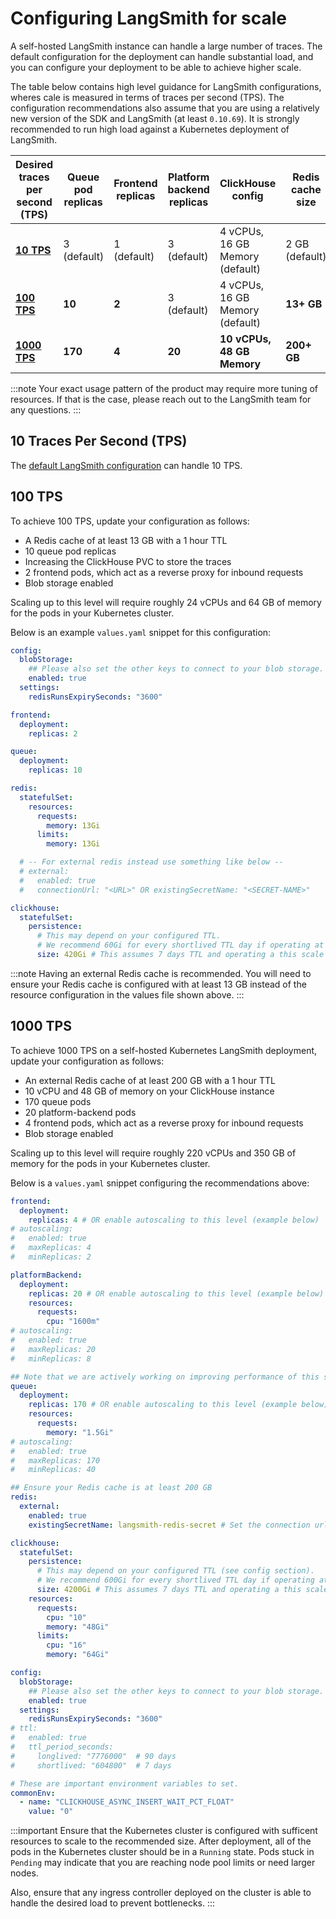 # Configuring LangSmith for scale

A self-hosted LangSmith instance can handle a large number of traces. The default configuration for the deployment can handle substantial load, and you can configure your deployment to be able to achieve higher scale.

The table below contains high level guidance for LangSmith configurations, wheres cale is measured in terms of traces per second (TPS). The configuration recommendations also assume that you are using a relatively new version of the SDK and LangSmith (at least `0.10.69`). It is strongly recommended to run high load against a Kubernetes deployment of LangSmith.

| Desired traces per second (TPS)         | Queue pod replicas | Frontend replicas | Platform backend replicas | ClickHouse config               | Redis cache size |
| --------------------------------------- | ------------------ | ----------------- | ------------------------- | ------------------------------- | ---------------- |
| [**10 TPS**](#10-traces-per-second-tps) | 3 (default)        | 1 (default)       | 3 (default)               | 4 vCPUs, 16 GB Memory (default) | 2 GB (default)   |
| [**100 TPS**](#100-tps)                 | **10**             | **2**             | 3 (default)               | 4 vCPUs, 16 GB Memory (default) | **13+ GB**       |
| [**1000 TPS**](#1000-tps)               | **170**            | **4**             | **20**                    | **10 vCPUs, 48 GB Memory**      | **200+ GB**      |

:::note
Your exact usage pattern of the product may require more tuning of resources. If that is the case, please reach out to the LangSmith team for any questions.
:::

## 10 Traces Per Second (TPS)

The [default LangSmith configuration](../installation/kubernetes#prerequisites) can handle 10 TPS.

## 100 TPS

To achieve 100 TPS, update your configuration as follows:

- A Redis cache of at least 13 GB with a 1 hour TTL
- 10 queue pod replicas
- Increasing the ClickHouse PVC to store the traces
- 2 frontend pods, which act as a reverse proxy for inbound requests
- Blob storage enabled

Scaling up to this level will require roughly 24 vCPUs and 64 GB of memory for the pods in your Kubernetes cluster.

Below is an example `values.yaml` snippet for this configuration:

```yaml
config:
  blobStorage:
    ## Please also set the other keys to connect to your blob storage. See configuration section.
    enabled: true
  settings:
    redisRunsExpirySeconds: "3600"

frontend:
  deployment:
    replicas: 2

queue:
  deployment:
    replicas: 10

redis:
  statefulSet:
    resources:
      requests:
        memory: 13Gi
      limits:
        memory: 13Gi

  # -- For external redis instead use something like below --
  # external:
  #   enabled: true
  #   connectionUrl: "<URL>" OR existingSecretName: "<SECRET-NAME>"

clickhouse:
  statefulSet:
    persistence:
      # This may depend on your configured TTL.
      # We recommend 60Gi for every shortlived TTL day if operating at this scale constantly.
      size: 420Gi # This assumes 7 days TTL and operating a this scale constantly.
```

:::note
Having an external Redis cache is recommended. You will need to ensure your Redis cache is configured with at least 13 GB instead of the resource configuration in the values file shown above.
:::

## 1000 TPS

To achieve 1000 TPS on a self-hosted Kubernetes LangSmith deployment, update your configuration as follows:

- An external Redis cache of at least 200 GB with a 1 hour TTL
- 10 vCPU and 48 GB of memory on your ClickHouse instance
- 170 queue pods
- 20 platform-backend pods
- 4 frontend pods, which act as a reverse proxy for inbound requests
- Blob storage enabled

Scaling up to this level will require roughly 220 vCPUs and 350 GB of memory for the pods in your Kubernetes cluster.

Below is a `values.yaml` snippet configuring the recommendations above:

```yaml
frontend:
  deployment:
    replicas: 4 # OR enable autoscaling to this level (example below)
# autoscaling:
#   enabled: true
#   maxReplicas: 4
#   minReplicas: 2

platformBackend:
  deployment:
    replicas: 20 # OR enable autoscaling to this level (example below)
    resources:
      requests:
        cpu: "1600m"
# autoscaling:
#   enabled: true
#   maxReplicas: 20
#   minReplicas: 8

## Note that we are actively working on improving performance of this service to reduce the number of replicas.
queue:
  deployment:
    replicas: 170 # OR enable autoscaling to this level (example below)
    resources:
      requests:
        memory: "1.5Gi"
# autoscaling:
#   enabled: true
#   maxReplicas: 170
#   minReplicas: 40

## Ensure your Redis cache is at least 200 GB
redis:
  external:
    enabled: true
    existingSecretName: langsmith-redis-secret # Set the connection url for your external Redis instance (200+ GB)

clickhouse:
  statefulSet:
    persistence:
      # This may depend on your configured TTL (see config section).
      # We recommend 600Gi for every shortlived TTL day if operating at this scale constantly.
      size: 4200Gi # This assumes 7 days TTL and operating a this scale constantly.
    resources:
      requests:
        cpu: "10"
        memory: "48Gi"
      limits:
        cpu: "16"
        memory: "64Gi"

config:
  blobStorage:
    ## Please also set the other keys to connect to your blob storage. See configuration section.
    enabled: true
  settings:
    redisRunsExpirySeconds: "3600"
# ttl:
#   enabled: true
#   ttl_period_seconds:
#     longlived: "7776000"  # 90 days
#     shortlived: "604800"  # 7 days

# These are important environment variables to set.
commonEnv:
  - name: "CLICKHOUSE_ASYNC_INSERT_WAIT_PCT_FLOAT"
    value: "0"
```

:::important
Ensure that the Kubernetes cluster is configured with sufficent resources to scale to the recommended size. After deployment, all of the pods in the Kubernetes cluster should be in a `Running` state. Pods stuck in `Pending` may indicate that you are reaching node pool limits or need larger nodes.

Also, ensure that any ingress controller deployed on the cluster is able to handle the desired load to prevent bottlenecks.
:::
